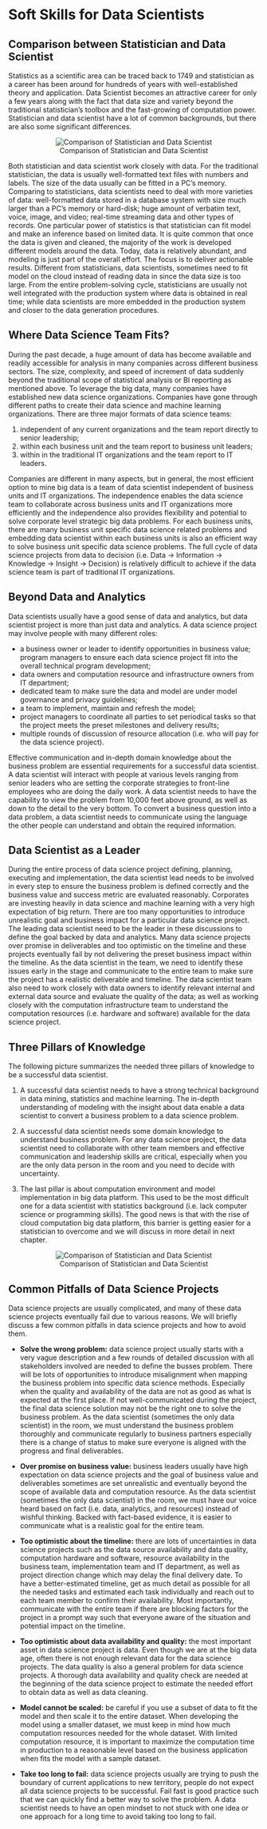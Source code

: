 # Soft Skills for Data Scientists

## Comparison between Statistician and Data Scientist

Statistics as a scientific area can be traced back to 1749 and statistician as a career has been around for hundreds of years with well-established theory and application. Data Scientist becomes an attractive career for only a few years along with the fact that data size and variety beyond the traditional statistician’s toolbox and the fast-growing of computation power. Statistician and data scientist have a lot of common backgrounds, but there are also some significant differences. 

<center>
![Comparison of Statistician and Data Scientist](images/softskill1.png)
</center>

Both statistician and data scientist work closely with data. For the traditional statistician, the data is usually well-formatted text files with numbers and labels. The size of the data usually can be fitted in a PC’s memory. Comparing to statisticians, data scientists need to deal with more varieties of data: well-formatted data stored in a database system with size much larger than a PC’s memory or hard-disk; huge amount of verbatim text, voice, image, and video; real-time streaming data and other types of records. One particular power of statistics is that statistician can fit model and make an inference based on limited data. It is quite common that once the data is given and cleaned, the majority of the work is developed different models around the data. Today, data is relatively abundant, and modeling is just part of the overall effort. The focus is to deliver actionable results. Different from statisticians, data scientists, sometimes need to fit model on the cloud instead of reading data in since the data size is too large. From the entire problem-solving cycle, statisticians are usually not well integrated with the production system where data is obtained in real time; while data scientists are more embedded in the production system and closer to the data generation procedures. 

## Where Data Science Team Fits?

During the past decade, a huge amount of data has become available and readily accessible for analysis in many companies across different business sectors. The size, complexity, and speed of increment of data suddenly beyond the traditional scope of statistical analysis or BI reporting as mentioned above. To leverage the big data, many companies have established new data science organizations. Companies have gone through different paths to create their data science and machine learning organizations. There are three major formats of data science teams: 

(1) independent of any current organizations and the team report directly to senior leadership;   
(2) within each business unit and the team report to business unit leaders;    
(3) within in the traditional IT organizations and the team report to IT leaders.

Companies are different in many aspects, but in general, the most efficient option to mine big data is a team of data scientist independent of business units and IT organizations. The independence enables the data science team to collaborate across business units and IT organizations more efficiently and the independence also provides flexibility and potential to solve corporate level strategic big data problems. For each business units, there are many business unit specific data science related problems and embedding data scientist within each business units is also an efficient way to solve business unit specific data science problems. The full cycle of data science projects from data to decision (i.e. Data -> Information -> Knowledge -> Insight -> Decision) is relatively difficult to achieve if the data science team is part of traditional IT organizations. 

## Beyond Data and Analytics

Data scientists usually have a good sense of data and analytics, but data scientist project is more than just data and analytics. A data science project may involve people with many different roles:  

- a business owner or leader to identify opportunities in business value; program managers to ensure each data science project fit into the overall technical program development; 
- data owners and computation resource and infrastructure owners from IT department; 
- dedicated team to make sure the data and model are under model governance and privacy guidelines; 
- a team to implement, maintain and refresh the model;
- project managers to coordinate all parties to set periodical tasks so that the project meets the preset milestones and delivery results; 
- multiple rounds of discussion of resource allocation (i.e. who will pay for the data science project). 

Effective communication and in-depth domain knowledge about the business problem are essential requirements for a successful data scientist. A data scientist will interact with people at various levels ranging from senior leaders who are setting the corporate strategies to front-line employees who are doing the daily work. A data scientist needs to have the capability to view the problem from 10,000 feet above ground, as well as down to the detail to the very bottom. To convert a business question into a data problem, a data scientist needs to communicate using the language the other people can understand and obtain the required information. 

## Data Scientist as a Leader

During the entire process of data science project defining, planning, executing and implementation, the data scientist lead needs to be involved in every step to ensure the business problem is defined correctly and the business value and success metric are evaluated reasonably. Corporates are investing heavily in data science and machine learning with a very high expectation of big return. There are too many opportunities to introduce unrealistic goal and business impact for a particular data science project. The leading data scientist need to be the leader in these discussions to define the goal backed by data and analytics. Many data science projects over promise in deliverables and too optimistic on the timeline and these projects eventually fail by not delivering the preset business impact within the timeline. As the data scientist in the team, we need to identify these issues early in the stage and communicate to the entire team to make sure the project has a realistic deliverable and timeline. The data scientist team also need to work closely with data owners to identify relevant internal and external data source and evaluate the quality of the data; as well as working closely with the computation infrastructure team to understand the computation resources (i.e. hardware and software) available for the data science project.

## Three Pillars of Knowledge

The following picture summarizes the needed three pillars of knowledge to be a successful data scientist. 

(1) A successful data scientist needs to have a strong technical background in data mining, statistics and machine learning. The in-depth understanding of modeling with the insight about data enable a data scientist to convert a business problem to a data science problem. 

(2) A successful data scientist needs some domain knowledge to understand business problem. For any data science project, the data scientist need to collaborate with other team members and effective communication and leadership skills are critical, especially when you are the only data person in the room and you need to decide with uncertainty. 

(3) The last pillar is about computation environment and model implementation in big data platform. This used to be the most difficult one for a data scientist with statistics background (i.e. lack computer science or programming skills). The good news is that with the rise of cloud computation big data platform, this barrier is getting easier for a statistician to overcome and we will discuss in more detail in next chapter.

<center>
![Comparison of Statistician and Data Scientist](images/softskill2.png)
</center>

## Common Pitfalls of Data Science Projects

Data science projects are usually complicated, and many of these data science projects eventually fail due to various reasons. We will briefly discuss a few common pitfalls in data science projects and how to avoid them.

- **Solve the wrong problem:** data science project usually starts with a very vague description and a few rounds of detailed discussion with all stakeholders involved are needed to define the busses problem. There will be lots of opportunities to introduce misalignment when mapping the business problem into specific data science methods. Especially when the quality and availability of the data are not as good as what is expected at the first place. If not well-communicated during the project, the final data science solution may not be the right one to solve the business problem. As the data scientist (sometimes the only data scientist) in the room, we must understand the business problem thoroughly and communicate regularly to business partners especially there is a change of status to make sure everyone is aligned with the progress and final deliverables.

- **Over promise on business value:** business leaders usually have high expectation on data science projects and the goal of business value and deliverables sometimes are set unrealistic and eventually beyond the scope of available data and computation resource.  As the data scientist (sometimes the only data scientist) in the room, we must have our voice heard based on fact (i.e. data, analytics, and resources) instead of wishful thinking. Backed with fact-based evidence, it is easier to communicate what is a realistic goal for the entire team. 

- **Too optimistic about the timeline:** there are lots of uncertainties in data science projects such as the data source availability and data quality, computation hardware and software, resource availability in the business team, implementation team and IT department, as well as project direction change which may delay the final delivery date. To have a better-estimated timeline, get as much detail as possible for all the needed tasks and estimated each task individually and reach out to each team member to confirm their availability. Most importantly, communicate with the entire team if there are blocking factors for the project in a prompt way such that everyone aware of the situation and potential impact on the timeline.

- **Too optimistic about data availability and quality:** the most important asset in data science project is data. Even though we are at the big data age, often there is not enough relevant data for the data science projects. The data quality is also a general problem for data science projects. A thorough data availability and quality check are needed at the beginning of the data science project to estimate the needed effort to obtain data as well as data cleaning. 

- **Model cannot be scaled:**  be careful if you use a subset of data to fit the model and then scale it to the entire dataset. When developing the model using a smaller dataset, we must keep in mind how much computation resources needed for the whole dataset. With limited computation resource, it is important to maximize the computation time in production to a reasonable level based on the business application when fits the model with a sample dataset. 

- **Take too long to fail:** data science projects usually are trying to push the boundary of current applications to new territory, people do not expect all data science projects to be successful. Fail fast is good practice such that we can quickly find a better way to solve the problem. A data scientist needs to have an open mindset to not stuck with one idea or one approach for a long time to avoid taking too long to fail.

